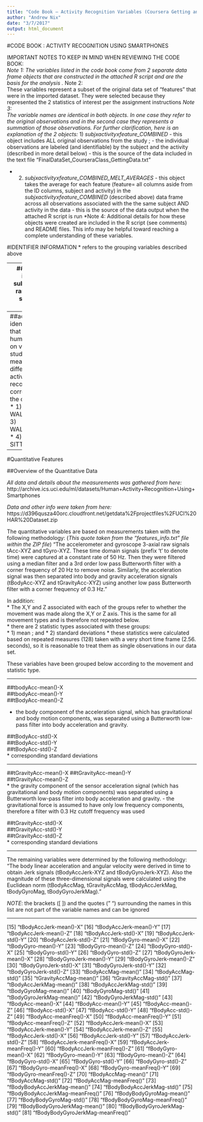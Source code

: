 ```yaml
---
title: "Code Book — Activity Recognition Variables (Coursera Getting and Cleaning Data Final Assignment)"
author: "Andrew Nix"
date: "3/7/2017"
output: html_document
---
```


#CODE BOOK : ACTIVITY RECOGNITION USING SMARTPHONES

IMPORTANT NOTES TO KEEP IN MIND WHEN REVIEWING THE CODE BOOK:  
*Note 1:
The variables listed in the code book come from 2 separate data frame
objects that are constructed in the attached R script and are the basis
for the analysis .
*Note 2:  
These variables represent a subset of the original data set of "features" that were in the imported dataset.  They were selected because they represented the 2 statistics of interest per the assignment instructions
*Note 3:  
The variable names are identical in both objects.  In one case they refer to the original observations and in the second case they represents a summation of those observations.   For further clarification, here is an explanation of the 2 objects:
* 1) *subjxactivityxfeature_COMBINED* - this object includes ALL original
observations from the study ; - the individual observations are labeled
(and identifiable) by the subject and the activity (described in more
detail below) - this is the source of the data included in the text file
“FinalDataSet_CourseraClass_GettingData.txt”

* 2) *subjxactivityxfeature_COMBINED_MELT_AVERAGES* - this object takes the
average for each feature (feature= all columns aside from the ID
columns, subject and activity) in the *subjxactivityxfeature_COMBINED* (described above) data frame across all observations associated with the the same subject AND activity in the data - this is the source of the data output when the attached R script is run
*Note 4: 
Additional details for how these objects were created are included
in the R script (see comments) and README files.  This info may be helpful  toward reaching a complete understanding of these variables.


#IDENTIFIER INFORMATION 
* refers to the grouping variables described
above 

---  
##subject  
* Unique identifier for the subject  
* the variable range is 1 to 30 (the study includes 30 subjects)

---  
##activity 
* Qualitative identifier for the activity that was labeled by human
observers based on video reviews  
* The study involves measurements of 6 different activities. The activities that were recorded (and the corresponding labels in the data) are as follows:  
* 1) WALKING   
* 2) WALKING_UPSTAIRS  
* 3) WALKING_DOWNSTAIRS  
* 4) STANDING  
* 5) SITTING  
* 6) LAYING  

---  

#Quantitative Features

##Overview of the Quantitative Data 

*All data and details about the measurements was gathered from here:*
http://archive.ics.uci.edu/ml/datasets/Human+Activity+Recognition+Using+
Smartphones

*Data and other info were taken from here:*
https://d396qusza40orc.cloudfront.net/getdata%2Fprojectfiles%2FUCI%20HAR%20Dataset.zip


The quantitative variables are based on measurements taken with the
following methodology: 
(*This quote taken from the “features_info.txt” file within the ZIP file*)
“The accelerometer and gyroscope 3-axial raw
signals tAcc-XYZ and tGyro-XYZ. These time domain signals (prefix 't' to
denote time) were captured at a constant rate of 50 Hz. Then they were
filtered using a median filter and a 3rd order low pass Butterworth
filter with a corner frequency of 20 Hz to remove noise.  Similarly, the
acceleration signal was then separated into body and gravity
acceleration signals (tBodyAcc-XYZ and tGravityAcc-XYZ) using another
low pass Butterworth filter with a corner frequency of 0.3 Hz.” 

In addition:  
*  The X,Y and Z associated with each of the groups refer to
whether the movement was made along the X,Y or Z axis. This is the same
for all movement types and is therefore not repeated below.  
* there are 2 statistic types associated with these groups:  
* 1) mean ; and 
* 2) standard deviations 
* these statistics were calculated based on repeated
measures (128) taken with a very short time frame (2.56. seconds), so it
is reasonable to treat them as single observations in our data set.

These variables have been grouped below according to the movement and
statistic type.

--- 

##tbodyAcc-mean()-X  
##tbodyAcc-mean()-Y  
##tBodyAcc-mean()-Z  

* the body component of the  acceleration signal, which has gravitational and body motion components, was separated using a Butterworth low-pass filter
into body acceleration and gravity.

##tBodyAcc-std()-X   
##tBodyAcc-std()-Y  
##tBodyAcc-std()-Z   
* corresponding standard deviations

---

##tGravityAcc-mean()-X 
##tGravityAcc-mean()-Y  
##tGravityAcc-mean()-Z  
* the gravity component of the sensor acceleration signal (which has
gravitational and body motion components) was separated using a
Butterworth low-pass filter into body acceleration and gravity. - the
gravitational force is assumed to have only low frequency components,
therefore a filter with 0.3 Hz cutoff frequency was used

##tGravityAcc-std()-X  
##tGravityAcc-std()-Y  
##tGravityAcc-std()-Z  
* corresponding standard deviations

---

The remaining variables were determined by the following methodology:  
“The body linear acceleration and angular velocity were derived in time
to obtain Jerk signals (tBodyAccJerk-XYZ and tBodyGyroJerk-XYZ). Also
the magnitude of these three-dimensional signals were calculated using
the Euclidean norm (tBodyAccMag, tGravityAccMag, tBodyAccJerkMag,
tBodyGyroMag, tBodyGyroJerkMag).”

*NOTE*: the brackets ([ ]) and the quotes (" ") surrounding the names in this list are not part of the variable names and can be ignored

--- 

[15] “tBodyAccJerk-mean()-X" [16] "tBodyAccJerk-mean()-Y" [17]
"tBodyAccJerk-mean()-Z" [18] "tBodyAccJerk-std()-X" [19]
"tBodyAccJerk-std()-Y" [20] "tBodyAccJerk-std()-Z" [21]
"tBodyGyro-mean()-X" [22] "tBodyGyro-mean()-Y" [23] "tBodyGyro-mean()-Z"
[24] "tBodyGyro-std()-X" [25] "tBodyGyro-std()-Y" [26]
"tBodyGyro-std()-Z" [27] "tBodyGyroJerk-mean()-X" [28]
"tBodyGyroJerk-mean()-Y" [29] "tBodyGyroJerk-mean()-Z" [30]
"tBodyGyroJerk-std()-X" [31] "tBodyGyroJerk-std()-Y" [32]
"tBodyGyroJerk-std()-Z" [33] "tBodyAccMag-mean()" [34]
"tBodyAccMag-std()" [35] "tGravityAccMag-mean()" [36]
"tGravityAccMag-std()" [37] "tBodyAccJerkMag-mean()" [38]
"tBodyAccJerkMag-std()" [39] "tBodyGyroMag-mean()" [40]
"tBodyGyroMag-std()" [41] "tBodyGyroJerkMag-mean()" [42]
"tBodyGyroJerkMag-std()" [43] "fBodyAcc-mean()-X" [44]
"fBodyAcc-mean()-Y" [45] "fBodyAcc-mean()-Z" [46] "fBodyAcc-std()-X"
[47] "fBodyAcc-std()-Y" [48] "fBodyAcc-std()-Z" [49]
"fBodyAcc-meanFreq()-X" [50] "fBodyAcc-meanFreq()-Y" [51]
"fBodyAcc-meanFreq()-Z" [52] "fBodyAccJerk-mean()-X" [53]
"fBodyAccJerk-mean()-Y" [54] "fBodyAccJerk-mean()-Z" [55]
"fBodyAccJerk-std()-X" [56] "fBodyAccJerk-std()-Y" [57]
"fBodyAccJerk-std()-Z" [58] "fBodyAccJerk-meanFreq()-X" [59]
"fBodyAccJerk-meanFreq()-Y" [60] "fBodyAccJerk-meanFreq()-Z" [61]
"fBodyGyro-mean()-X" [62] "fBodyGyro-mean()-Y" [63] "fBodyGyro-mean()-Z"
[64] "fBodyGyro-std()-X" [65] "fBodyGyro-std()-Y" [66]
"fBodyGyro-std()-Z" [67] "fBodyGyro-meanFreq()-X" [68]
"fBodyGyro-meanFreq()-Y" [69] "fBodyGyro-meanFreq()-Z" [70]
"fBodyAccMag-mean()" [71] "fBodyAccMag-std()" [72]
"fBodyAccMag-meanFreq()" [73] "fBodyBodyAccJerkMag-mean()" [74]
"fBodyBodyAccJerkMag-std()" [75] "fBodyBodyAccJerkMag-meanFreq()" [76]
"fBodyBodyGyroMag-mean()" [77] "fBodyBodyGyroMag-std()" [78]
"fBodyBodyGyroMag-meanFreq()" [79] "fBodyBodyGyroJerkMag-mean()" [80]
"fBodyBodyGyroJerkMag-std()" [81] "fBodyBodyGyroJerkMag-meanFreq()"
